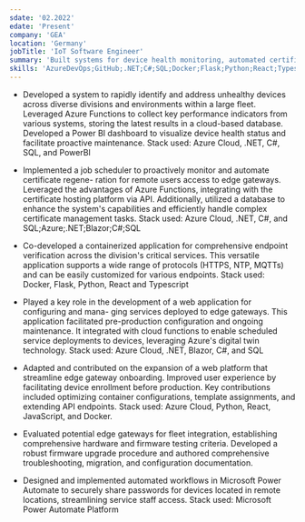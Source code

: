 ```yaml
---
sdate: '02.2022'
edate: 'Present'
company: 'GEA'
location: 'Germany'
jobTitle: 'IoT Software Engineer'
summary: 'Built systems for device health monitoring, automated certificate management, endpoint verification, service configuration, and streamlined device onboarding.  Developed testing criteria and documentation, and automated secure password sharing.'
skills: 'AzureDevOps;GitHub;.NET;C#;SQL;Docker;Flask;Python;React;Typescript;Azure;Python;React;JavaScript;Docker;MicrosoftPowerAutomatePlatform'
---
```

* Developed a system to rapidly identify and address unhealthy devices across diverse divisions and environments within a large fleet. Leveraged Azure Functions to collect key performance indicators from various systems, storing the latest results in a cloud-based database. Developed a Power BI dashboard to visualize device health status and facilitate proactive maintenance. Stack used: Azure Cloud, .NET, C#, SQL, and PowerBI

* Implemented a job scheduler to proactively monitor and automate certificate regene-
ration for remote users access to edge gateways. Leveraged the advantages of Azure
Functions, integrating with the certificate hosting platform via API. Additionally, utilized a
database to enhance the system's capabilities and efficiently handle complex certificate
management tasks. Stack used: Azure Cloud, .NET, C#, and SQL;Azure;.NET;Blazor;C#;SQL

* Co-developed a containerized application for comprehensive endpoint verification
across the division's critical services. This versatile application supports a wide range of
protocols (HTTPS, NTP, MQTTs) and can be easily customized for various endpoints.
Stack used: Docker, Flask, Python, React and Typescript

* Played a key role in the development of a web application for configuring and mana-
ging services deployed to edge gateways. This application facilitated pre-production
configuration and ongoing maintenance. It integrated with cloud functions to enable
scheduled service deployments to devices, leveraging Azure's digital twin technology.
Stack used: Azure Cloud, .NET, Blazor, C#, and SQL

* Adapted and contributed on the expansion of a web platform that streamline edge
gateway onboarding. Improved user experience by facilitating device enrollment before
production. Key contributions included optimizing container configurations, template
assignments, and extending API endpoints. Stack used: Azure Cloud, Python, React,
JavaScript, and Docker.

* Evaluated potential edge gateways for fleet integration, establishing comprehensive
hardware and firmware testing criteria. Developed a robust firmware upgrade procedure
and authored comprehensive troubleshooting, migration, and configuration documentation.

* Designed and implemented automated workflows in Microsoft Power Automate to securely share passwords for devices located in remote locations, streamlining service staff
access. Stack used: Microsoft Power Automate Platform